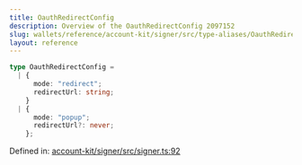 ```yaml
---
title: OauthRedirectConfig
description: Overview of the OauthRedirectConfig 2097152
slug: wallets/reference/account-kit/signer/src/type-aliases/OauthRedirectConfig
layout: reference
---
```


```ts
type OauthRedirectConfig =
  | {
      mode: "redirect";
      redirectUrl: string;
    }
  | {
      mode: "popup";
      redirectUrl?: never;
    };
```

Defined in: [account-kit/signer/src/signer.ts:92](https://github.com/alchemyplatform/aa-sdk/blob/923a52171f7246172caf350853843e6680197da9/account-kit/signer/src/signer.ts#L92)
